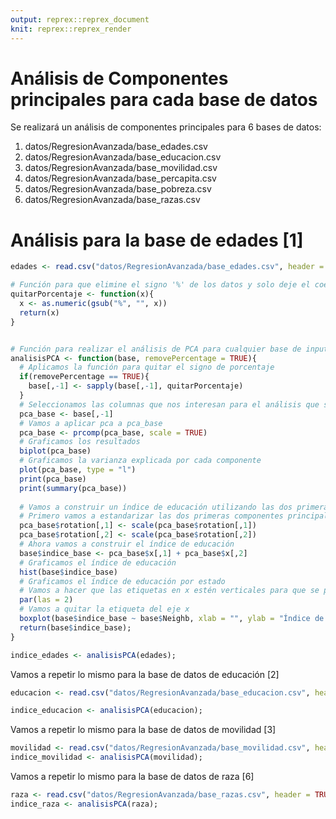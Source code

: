 ```yaml
---
output: reprex::reprex_document
knit: reprex::reprex_render
---
```


# Análisis de Componentes principales para cada base de datos 

Se realizará un análisis de componentes principales para 6 bases de datos: 

1. datos/RegresionAvanzada/base_edades.csv 
2. datos/RegresionAvanzada/base_educacion.csv 
3. datos/RegresionAvanzada/base_movilidad.csv 
4. datos/RegresionAvanzada/base_percapita.csv 
5. datos/RegresionAvanzada/base_pobreza.csv 
6. datos/RegresionAvanzada/base_razas.csv 

# Análisis para la base de edades [1]
```r
edades <- read.csv("datos/RegresionAvanzada/base_edades.csv", header = TRUE, sep = ",")

# Función para que elimine el signo '%' de los datos y solo deje el coeficiente 
quitarPorcentaje <- function(x){
  x <- as.numeric(gsub("%", "", x))
  return(x)
}


# Función para realizar el análisis de PCA para cualquier base de input 
analisisPCA <- function(base, removePercentage = TRUE){
  # Aplicamos la función para quitar el signo de porcentaje
  if(removePercentage == TRUE){
    base[,-1] <- sapply(base[,-1], quitarPorcentaje)
  }
  # Seleccionamos las columnas que nos interesan para el análisis que son todas menos la primera columna
  pca_base <- base[,-1]
  # Vamos a aplicar pca a pca_base
  pca_base <- prcomp(pca_base, scale = TRUE)
  # Graficamos los resultados
  biplot(pca_base)
  # Graficamos la varianza explicada por cada componente
  plot(pca_base, type = "l")
  print(pca_base)
  print(summary(pca_base))
  
  # Vamos a construir un índice de educación utilizando las dos primeras componentes principales
  # Primero vamos a estandarizar las dos primeras componentes principales
  pca_base$rotation[,1] <- scale(pca_base$rotation[,1])
  pca_base$rotation[,2] <- scale(pca_base$rotation[,2])
  # Ahora vamos a construir el índice de educación
  base$indice_base <- pca_base$x[,1] + pca_base$x[,2]
  # Graficamos el índice de educación
  hist(base$indice_base)
  # Graficamos el índice de educación por estado
  # Vamos a hacer que las etiquetas en x estén verticales para que se puedan ver todas
  par(las = 2)
  # Vamos a quitar la etiqueta del eje x
  boxplot(base$indice_base ~ base$Neighb, xlab = "", ylab = "Índice de educación")
  return(base$indice_base); 
}

indice_edades <- analisisPCA(edades); 

```

Vamos a repetir lo mismo para la base de datos de educación [2]
```r
educacion <- read.csv("datos/RegresionAvanzada/base_educacion.csv", header = TRUE, sep = ",")

indice_educacion <- analisisPCA(educacion); 
```

Vamos a repetir lo mismo para la base de datos de movilidad [3]
```r
movilidad <- read.csv("datos/RegresionAvanzada/base_movilidad.csv", header = TRUE, sep = ",")
indice_movilidad <- analisisPCA(movilidad); 
```

Vamos a repetir lo mismo para la base de datos de raza [6]
```r
raza <- read.csv("datos/RegresionAvanzada/base_razas.csv", header = TRUE, sep = ",")
indice_raza <- analisisPCA(raza); 
```